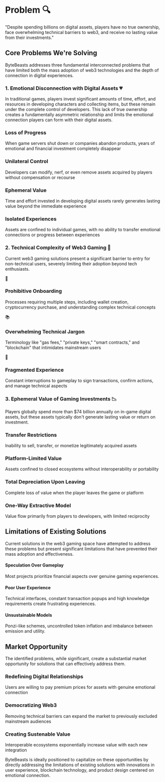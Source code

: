 # Problem 🔍

<div className="bg-gradient-to-r from-red-50 to-orange-50 p-6 rounded-lg border border-red-100 my-6 text-black">
  <p className="text-lg italic text-center">
    "Despite spending billions on digital assets, players have no true ownership, face overwhelming technical barriers to web3, and receive no lasting value from their investments."
  </p>
</div>

## Core Problems We're Solving

ByteBeasts addresses three fundamental interconnected problems that have limited both the mass adoption of web3 technologies and the depth of connection in digital experiences.

### 1. Emotional Disconnection with Digital Assets 💔

In traditional games, players invest significant amounts of time, effort, and resources in developing characters and collecting items, but these remain under the complete control of developers. This lack of true ownership creates a fundamentally asymmetric relationship and limits the emotional connection players can form with their digital assets.

<div className="grid grid-cols-1 md:grid-cols-2 gap-4 my-6 text-black">
  <div className="bg-red-50 p-4 rounded-lg border border-red-100">
    <h3 className="font-bold text-red-700">Loss of Progress</h3>
    <p>When game servers shut down or companies abandon products, years of emotional and financial investment completely disappear</p>
  </div>
  <div className="bg-orange-50 p-4 rounded-lg border border-orange-100">
    <h3 className="font-bold text-orange-700">Unilateral Control</h3>
    <p>Developers can modify, nerf, or even remove assets acquired by players without compensation or recourse</p>
  </div>
  <div className="bg-amber-50 p-4 rounded-lg border border-amber-100">
    <h3 className="font-bold text-amber-700">Ephemeral Value</h3>
    <p>Time and effort invested in developing digital assets rarely generates lasting value beyond the immediate experience</p>
  </div>
  <div className="bg-yellow-50 p-4 rounded-lg border border-yellow-100">
    <h3 className="font-bold text-yellow-700">Isolated Experiences</h3>
    <p>Assets are confined to individual games, with no ability to transfer emotional connections or progress between experiences</p>
  </div>
</div>

### 2. Technical Complexity of Web3 Gaming 🧩

Current web3 gaming solutions present a significant barrier to entry for non-technical users, severely limiting their adoption beyond tech enthusiasts.

<div className="space-y-4 my-6">
  <div className="flex items-start space-x-3">
    <div className="bg-blue-100 p-2 rounded-full flex items-center justify-center">
      <span className="text-xl">🚪</span>
    </div>
    <div>
      <h3 className="font-bold">Prohibitive Onboarding</h3>
      <p>Processes requiring multiple steps, including wallet creation, cryptocurrency purchase, and understanding complex technical concepts</p>
    </div>
  </div>
  
  <div className="flex items-start space-x-3">
    <div className="bg-blue-100 p-2 rounded-full flex items-center justify-center">
      <span className="text-xl">📚</span>
    </div>
    <div>
      <h3 className="font-bold">Overwhelming Technical Jargon</h3>
      <p>Terminology like "gas fees," "private keys," "smart contracts," and "blockchain" that intimidates mainstream users</p>
    </div>
  </div>
  
  <div className="flex items-start space-x-3">
    <div className="bg-blue-100 p-2 rounded-full flex items-center justify-center">
      <span className="text-xl">🧩</span>
    </div>
    <div>
      <h3 className="font-bold">Fragmented Experience</h3>
      <p>Constant interruptions to gameplay to sign transactions, confirm actions, and manage technical aspects</p>
    </div>
  </div>
</div>

### 3. Ephemeral Value of Gaming Investments 📉

Players globally spend more than $74 billion annually on in-game digital assets, but these assets typically don't generate lasting value or return on investment.

<div className="grid grid-cols-1 md:grid-cols-2 gap-4 my-6 text-black">
  <div className="bg-purple-50 p-4 rounded-lg border border-purple-100">
    <h3 className="font-bold text-purple-700">Transfer Restrictions</h3>
    <p>Inability to sell, transfer, or monetize legitimately acquired assets</p>
  </div>
  <div className="bg-indigo-50 p-4 rounded-lg border border-indigo-100">
    <h3 className="font-bold text-indigo-700">Platform-Limited Value</h3>
    <p>Assets confined to closed ecosystems without interoperability or portability</p>
  </div>
  <div className="bg-blue-50 p-4 rounded-lg border border-blue-100">
    <h3 className="font-bold text-blue-700">Total Depreciation Upon Leaving</h3>
    <p>Complete loss of value when the player leaves the game or platform</p>
  </div>
  <div className="bg-cyan-50 p-4 rounded-lg border border-cyan-100">
    <h3 className="font-bold text-cyan-700">One-Way Extractive Model</h3>
    <p>Value flow primarily from players to developers, with limited reciprocity</p>
  </div>
</div>

## Limitations of Existing Solutions

Current solutions in the web3 gaming space have attempted to address these problems but present significant limitations that have prevented their mass adoption and effectiveness.
 
<div className="grid grid-cols-1 md:grid-cols-3 gap-6">
  <div className="bg-yellow-50 p-4 rounded-lg">
    <h4 className="font-bold text-black">Speculation Over Gameplay</h4>
    <p className="mt-3 text-black">Most projects prioritize financial aspects over genuine gaming experiences.</p>
  </div>
    
  <div className="bg-yellow-50 p-4 rounded-lg">
    <h4 className="font-bold text-black">Poor User Experience</h4>
    <p className="mt-3 text-black">Technical interfaces, constant transaction popups and high knowledge requirements  create frustrating experiences.</p>
  </div>
    
  <div className="bg-yellow-50 p-4 rounded-lg">
    <h4 className="font-bold text-black">Unsustainable Models</h4>
    <p className="mt-3 text-black">Ponzi-like schemes, uncontrolled token inflation and imbalance between emission and utility.</p>
  </div>
</div>

## Market Opportunity

The identified problems, while significant, create a substantial market opportunity for solutions that can effectively address them.

<div className="grid grid-cols-1 md:grid-cols-3 gap-6 my-8">
  <div className="bg-white p-6 rounded-lg shadow-md border border-gray-200">
    <h3 className="text-xl font-bold text-indigo-700">Redefining Digital Relationships</h3>
    <p className="mt-3 text-black">Users are willing to pay premium prices for assets with genuine emotional connection</p>
  </div>
  
  <div className="bg-white p-6 rounded-lg shadow-md border border-gray-200">
    <h3 className="text-xl font-bold text-green-700">Democratizing Web3</h3>
    <p className="mt-3 text-black">Removing technical barriers can expand the market to previously excluded mainstream audiences</p>
  </div>
  
  <div className="bg-white p-6 rounded-lg shadow-md border border-gray-200">
    <h3 className="text-xl font-bold text-blue-700">Creating Sustenable Value</h3>
    <p className="mt-3 text-black">Interoperable ecosystems exponentially increase value with each new integration</p>
  </div>
</div>

<div className="bg-gradient-to-r from-indigo-50 to-purple-50 p-6 rounded-lg border border-indigo-100 my-8 text-black">
  <p className="text-lg text-center">
    ByteBeasts is ideally positioned to capitalize on these opportunities by directly addressing the limitations of existing solutions with innovations in user experience, blockchain technology, and product design centered on emotional connection.
  </p>
</div>
